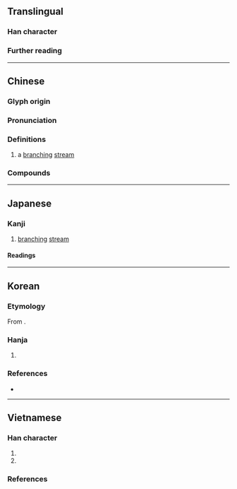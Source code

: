 {{character info}}
==Translingual==

===Han character===
{{Han char|rn=85|rad=水|as=03|sn=6|four=37140|canj=EEI|ids=⿰氵叉}}

===Further reading===
{{Han ref|kx=0604.100|dkj=17115|dj=0998.050|hdz=31556.040|uh=6C4A}}

----

==Chinese==
{{zh-forms|ss=叉|alt=㲼,⿰氵义}}

===Glyph origin===
{{Han etym}}
{{Han compound|水|叉|ls=psc|ls2=ic|t1=water|c1=s|c2=p|t2=to intersect}}

===Pronunciation===
{{zh-pron
|m=chà
|c=caa1,caa3
|w=2tsho,2tsha
|w_note=2tsho - vernacular; 2tsha - literary
|mc=y
|oc=y
|ma=
|cat=n
}}

===Definitions===
{{zh-hanzi}}

# a [[branch#Verb|branch]]ing [[stream]]

===Compounds===
{{zh-der|水汊|汊子|河汊子|港汊|汊流|汊港|汈汊|汊河}}

----

==Japanese==

===Kanji===
{{ja-kanji|grade=|rs=水03}}

# [[branch#Verb|branching]] [[stream]]

====Readings====
{{ja-readings
|goon=しゃ
|kanon=さ
}}

----

==Korean==

===Etymology===
From {{der|ko|ltc|sort=차|-}} {{ltc-l|汊}}. {{hanja-hunmong|차|cha|地理#상05A}}

===Hanja===
{{ko-hanja-search}}
{{ko-hanja|[[물]] [[갈래]][[짓다|지을]]|차}}

# {{hanja form of|차|[[branch#Verb|branch]]ing of [[water]]}}

===References===
* {{R:hanjadoc|5804}}

----

==Vietnamese==

===Han character===
{{vi-readings|rs=水03
|hanviet=xá-gdhn
|phienthiet=楚嫁 sở giá
|nom=xoà-gdhn;genibrel
}}

# {{han tu form of|xá|a [[branch#Verb|branch]]ing [[stream]]}}
# {{Nom form of|[[xòa]]/[[xoà]]|to [[spread out]]}}

===References===
<references/>